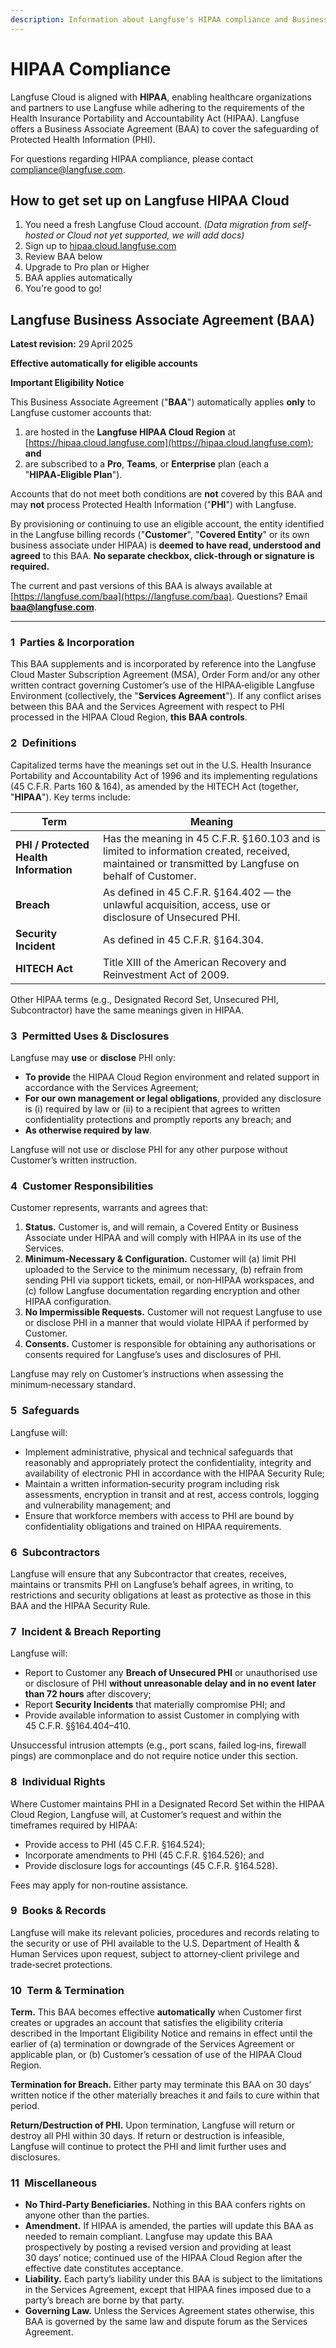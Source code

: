 ```yaml
---
description: Information about Langfuse's HIPAA compliance and Business Associate Agreement (BAA).
---
```


# HIPAA Compliance

Langfuse Cloud is aligned with **HIPAA**, enabling healthcare organizations and partners to use Langfuse while adhering to the requirements of the Health Insurance Portability and Accountability Act (HIPAA). Langfuse offers a Business Associate Agreement (BAA) to cover the safeguarding of Protected Health Information (PHI).

For questions regarding HIPAA compliance, please contact compliance@langfuse.com.

## How to get set up on Langfuse HIPAA Cloud

1. You need a fresh Langfuse Cloud account. _(Data migration from self-hosted or Cloud not yet supported, we will add docs)_
2. Sign up to [hipaa.cloud.langfuse.com](https://hipaa.cloud.langfuse.com)
3. Review BAA below
4. Upgrade to Pro plan or Higher
5. BAA applies automatically
6. You're good to go!

## Langfuse Business Associate Agreement (BAA)

<Callout>

**Latest revision:** 29 April 2025

**Effective automatically for eligible accounts**

</Callout>

<Callout type="info">

**Important Eligibility Notice**

This Business Associate Agreement ("**BAA**") automatically applies **only** to Langfuse customer accounts that:

1. are hosted in the **Langfuse HIPAA Cloud Region** at [https://hipaa.cloud.langfuse.com](https://hipaa.cloud.langfuse.com); **and**
2. are subscribed to a **Pro**, **Teams**, or **Enterprise** plan (each a "**HIPAA‑Eligible Plan**").

Accounts that do not meet both conditions are **not** covered by this BAA and may **not** process Protected Health Information ("**PHI**") with Langfuse.

By provisioning or continuing to use an eligible account, the entity identified in the Langfuse billing records ("**Customer**", "**Covered Entity**" or its own business associate under HIPAA) is **deemed to have read, understood and agreed** to this BAA. **No separate checkbox, click‑through or signature is required.**

The current and past versions of this BAA is always available at [https://langfuse.com/baa](https://langfuse.com/baa). Questions? Email [**baa@langfuse.com**](mailto:baa@langfuse.com).

</Callout>

---

### 1 Parties & Incorporation

This BAA supplements and is incorporated by reference into the Langfuse Cloud Master Subscription Agreement (MSA), Order Form and/or any other written contract governing Customer’s use of the HIPAA‑eligible Langfuse Environment (collectively, the "**Services Agreement**"). If any conflict arises between this BAA and the Services Agreement with respect to PHI processed in the HIPAA Cloud Region, **this BAA controls**.

### 2 Definitions

Capitalized terms have the meanings set out in the U.S. Health Insurance Portability and Accountability Act of 1996 and its implementing regulations (45 C.F.R. Parts 160 & 164), as amended by the HITECH Act (together, "**HIPAA**"). Key terms include:

| Term                                   | Meaning                                                                                                                                             |
| -------------------------------------- | --------------------------------------------------------------------------------------------------------------------------------------------------- |
| **PHI / Protected Health Information** | Has the meaning in 45 C.F.R. §160.103 and is limited to information created, received, maintained or transmitted by Langfuse on behalf of Customer. |
| **Breach**                             | As defined in 45 C.F.R. §164.402 — the unlawful acquisition, access, use or disclosure of Unsecured PHI.                                            |
| **Security Incident**                  | As defined in 45 C.F.R. §164.304.                                                                                                                   |
| **HITECH Act**                         | Title XIII of the American Recovery and Reinvestment Act of 2009.                                                                                   |

Other HIPAA terms (e.g., Designated Record Set, Unsecured PHI, Subcontractor) have the same meanings given in HIPAA.

### 3 Permitted Uses & Disclosures

Langfuse may **use** or **disclose** PHI only:

- **To provide** the HIPAA Cloud Region environment and related support in accordance with the Services Agreement;
- **For our own management or legal obligations**, provided any disclosure is (i) required by law or (ii) to a recipient that agrees to written confidentiality protections and promptly reports any breach; and
- **As otherwise required by law**.

Langfuse will not use or disclose PHI for any other purpose without Customer’s written instruction.

### 4 Customer Responsibilities

Customer represents, warrants and agrees that:

1. **Status.** Customer is, and will remain, a Covered Entity or Business Associate under HIPAA and will comply with HIPAA in its use of the Services.
2. **Minimum‑Necessary & Configuration.** Customer will (a) limit PHI uploaded to the Service to the minimum necessary, (b) refrain from sending PHI via support tickets, email, or non‑HIPAA workspaces, and (c) follow Langfuse documentation regarding encryption and other HIPAA configuration.
3. **No Impermissible Requests.** Customer will not request Langfuse to use or disclose PHI in a manner that would violate HIPAA if performed by Customer.
4. **Consents.** Customer is responsible for obtaining any authorisations or consents required for Langfuse’s uses and disclosures of PHI.

Langfuse may rely on Customer’s instructions when assessing the minimum‑necessary standard.

### 5 Safeguards

Langfuse will:

- Implement administrative, physical and technical safeguards that reasonably and appropriately protect the confidentiality, integrity and availability of electronic PHI in accordance with the HIPAA Security Rule;
- Maintain a written information‑security program including risk assessments, encryption in transit and at rest, access controls, logging and vulnerability management; and
- Ensure that workforce members with access to PHI are bound by confidentiality obligations and trained on HIPAA requirements.

### 6 Subcontractors

Langfuse will ensure that any Subcontractor that creates, receives, maintains or transmits PHI on Langfuse’s behalf agrees, in writing, to restrictions and security obligations at least as protective as those in this BAA and the HIPAA Security Rule.

### 7 Incident & Breach Reporting

Langfuse will:

- Report to Customer any **Breach of Unsecured PHI** or unauthorised use or disclosure of PHI **without unreasonable delay and in no event later than 72 hours** after discovery;
- Report **Security Incidents** that materially compromise PHI; and
- Provide available information to assist Customer in complying with 45 C.F.R. §§164.404–410.

Unsuccessful intrusion attempts (e.g., port scans, failed log‑ins, firewall pings) are commonplace and do not require notice under this section.

### 8 Individual Rights

Where Customer maintains PHI in a Designated Record Set within the HIPAA Cloud Region, Langfuse will, at Customer’s request and within the timeframes required by HIPAA:

- Provide access to PHI (45 C.F.R. §164.524);
- Incorporate amendments to PHI (45 C.F.R. §164.526); and
- Provide disclosure logs for accountings (45 C.F.R. §164.528).

Fees may apply for non‑routine assistance.

### 9 Books & Records

Langfuse will make its relevant policies, procedures and records relating to the security or use of PHI available to the U.S. Department of Health & Human Services upon request, subject to attorney‑client privilege and trade‑secret protections.

### 10 Term & Termination

**Term.** This BAA becomes effective **automatically** when Customer first creates or upgrades an account that satisfies the eligibility criteria described in the Important Eligibility Notice and remains in effect until the earlier of (a) termination or downgrade of the Services Agreement or applicable plan, or (b) Customer’s cessation of use of the HIPAA Cloud Region.

**Termination for Breach.** Either party may terminate this BAA on 30 days’ written notice if the other materially breaches it and fails to cure within that period.

**Return/Destruction of PHI.** Upon termination, Langfuse will return or destroy all PHI within 30 days. If return or destruction is infeasible, Langfuse will continue to protect the PHI and limit further uses and disclosures.

### 11 Miscellaneous

- **No Third‑Party Beneficiaries.** Nothing in this BAA confers rights on anyone other than the parties.
- **Amendment.** If HIPAA is amended, the parties will update this BAA as needed to remain compliant. Langfuse may update this BAA prospectively by posting a revised version and providing at least 30 days’ notice; continued use of the HIPAA Cloud Region after the effective date constitutes acceptance.
- **Liability.** Each party’s liability under this BAA is subject to the limitations in the Services Agreement, except that HIPAA fines imposed due to a party’s breach are borne by that party.
- **Governing Law.** Unless the Services Agreement states otherwise, this BAA is governed by the same law and dispute forum as the Services Agreement.
